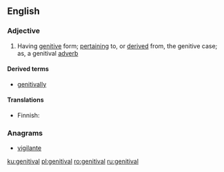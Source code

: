 ==English==

===Adjective===
{{en-adj}}

# Having [[genitive]] form; [[pertaining]] to, or [[derived]] from, the genitive case; as, a genitival [[adverb]]

====Derived terms====
* [[genitivally]]

====Translations====
{{trans-top|of or pertaining to genitive case}}
* Finnish: {{t|fi|genetiivinen}}
{{trans-mid}}
{{trans-bottom}}

===Anagrams===
* [[vigilante#English|vigilante]]

[[ku:genitival]]
[[pl:genitival]]
[[ro:genitival]]
[[ru:genitival]]